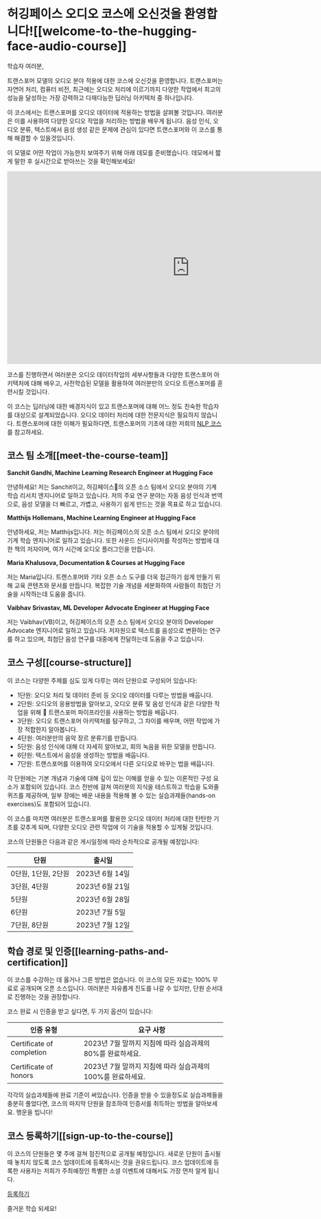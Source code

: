 # 허깅페이스 오디오 코스에 오신것을 환영합니다![[welcome-to-the-hugging-face-audio-course]]

학습자 여러분,

트랜스포머 모델의 오디오 분야 적용에 대한 코스에 오신것을 환영합니다. 트랜스포머는 자연어 처리, 컴퓨터 비전, 최근에는 오디오 처리에 이르기까지 다양한 작업에서 최고의 성능을 달성하는 가장 강력하고 다재다능한 딥러닝 아키텍처 중 하나입니다.

이 코스에서는 트랜스포머를 오디오 데이터에 적용하는 방법을 살펴볼 것입니다. 여러분은 이를 사용하여 다양한 오디오 작업을 처리하는 방법을 배우게 됩니다. 음성 인식, 오디오 분류, 텍스트에서 음성 생성 같은 문제에 관심이 있다면 트랜스포머와 이 코스를 통해 해결할 수 있을것입니다.

이 모델로 어떤 작업이 가능한지 보여주기 위해 아래 데모를 준비했습니다. 데모에서 짧게 말한 후 실시간으로 받아쓰는 것을 확인해보세요!

<iframe
	src="https://openai-whisper.hf.space"
	frameborder="0"
	width="850"
	height="450">
</iframe>

코스를 진행하면서 여러분은 오디오 데이터작업의 세부사항들과 다양한 트랜스포머 아키텍처에 대해 배우고, 사전학습된 모델을 활용하여 여러분만의 오디오 트랜스포머를 훈련시킬 것입니다.

이 코스는 딥러닝에 대한 배경지식이 있고 트랜스포머에 대해 어느 정도 친숙한 학습자를 대상으로 설계되었습니다. 오디오 데이터 처리에 대한 전문지식은 필요하지 않습니다. 트랜스포머에 대한 이해가 필요하다면, 트랜스포머의 기초에 대한 저희의 [NLP 코스](https://huggingface.co/course/chapter1/1)를 참고하세요.

## 코스 팀 소개[[meet-the-course-team]]

**Sanchit Gandhi, Machine Learning Research Engineer at Hugging Face**

안녕하세요! 저는 Sanchit이고, 허깅페이스🤗의 오픈 소스 팀에서 오디오 분야의 기계 학습 리서치 엔지니어로 일하고 있습니다.
저의 주요 연구 분야는 자동 음성 인식과 번역으로, 음성 모델을 더 빠르고, 가볍고, 사용하기 쉽게 만드는 것을 목표로 하고 있습니다.

**Matthijs Hollemans, Machine Learning Engineer at Hugging Face**

안녕하세요, 저는 Matthijs입니다. 저는 허깅페이스의 오픈 소스 팀에서 오디오 분야의 기계 학습 엔지니어로 일하고 있습니다. 또한 사운드 신디사이저를 작성하는 방법에 대한 책의 저자이며, 여가 시간에 오디오 플러그인을 만듭니다.

**Maria Khalusova, Documentation & Courses at Hugging Face**

저는 Maria입니다. 트랜스포머와 기타 오픈 소스 도구를 더욱 접근하기 쉽게 만들기 위해 교육 콘텐츠와 문서를 만듭니다. 복잡한 기술 개념을 세분화하여 사람들이 최첨단 기술을 시작하는데 도움을 줍니다.

**Vaibhav Srivastav, ML Developer Advocate Engineer at Hugging Face**

저는 Vaibhav(VB)이고, 허깅페이스의 오픈 소스 팀에서 오디오 분야의 Developer Advocate 엔지니어로 일하고 있습니다. 저자원으로 텍스트를 음성으로 변환하는 연구를 하고 있으며, 최첨단 음성 연구를 대중에게 전달하는데 도움을 주고 있습니다.

## 코스 구성[[course-structure]]

이 코스는 다양한 주제를 심도 있게 다루는 여러 단원으로 구성되어 있습니다:

* 1단원: 오디오 처리 및 데이터 준비 등 오디오 데이터를 다루는 방법을 배웁니다.
* 2단원: 오디오의 응용방법을 알아보고, 오디오 분류 및 음성 인식과 같은 다양한 작업을 위해 🤗 트랜스포머 파이프라인을 사용하는 방법을 배웁니다.
* 3단원: 오디오 트랜스포머 아키텍처를 탐구하고, 그 차이를 배우며, 어떤 작업에 가장 적합한지 알아봅니다.
* 4단원: 여러분만의 음악 장르 분류기를 만듭니다.
* 5단원: 음성 인식에 대해 더 자세히 알아보고, 회의 녹음을 위한 모델을 만듭니다.
* 6단원: 텍스트에서 음성을 생성하는 방법을 배웁니다.
* 7단원: 트랜스포머를 이용하여 오디오에서 다른 오디오로 바꾸는 법을 배웁니다.

각 단원에는 기본 개념과 기술에 대해 깊이 있는 이해를 얻을 수 있는 이론적인 구성 요소가 포함되어 있습니다. 코스 전반에 걸쳐 여러분의 지식을 테스트하고 학습을 도와줄 퀴즈를 제공하며, 일부 장에는 배운 내용을 적용해 볼 수 있는 실습과제들(hands-on exercises)도 포함되어 있습니다.

이 코스를 마치면 여러분은 트랜스포머를 활용한 오디오 데이터 처리에 대한 탄탄한 기초를 갖추게 되며, 다양한 오디오 관련 작업에 이 기술을 적용할 수 있게될 것입니다.

코스의 단원들은 다음과 같은 게시일정에 따라 순차적으로 공개될 예정입니다:

| 단원 | 출시일 |
|---|-----------------|
| 0단원, 1단원, 2단원  | 2023년 6월 14일   |
| 3단원, 4단원  | 2023년 6월 21일   |
| 5단원  | 2023년 6월 28일   |
| 6단원  | 2023년 7월 5일    |
| 7단원, 8단원  | 2023년 7월 12일   |

[//]: # (| Bonus Unit  | TBD             |)

## 학습 경로 및 인증[[learning-paths-and-certification]]

이 코스를 수강하는 데 옳거나 그른 방법은 없습니다. 이 코스의 모든 자료는 100% 무료로 공개되며 오픈 소스입니다.
여러분은 자유롭게 진도를 나갈 수 있지만, 단원 순서대로 진행하는 것을 권장합니다.

코스 완료 시 인증을 받고 싶다면, 두 가지 옵션이 있습니다:

| 인증 유형 | 요구 사항 |
|---|-------------------------------------------------------------------------------------|
| Certificate of completion  | 2023년 7월 말까지 지침에 따라 실습과제의 80%를 완료하세요. |
| Certificate of honors  | 2023년 7월 말까지 지침에 따라 실습과제의 100%를 완료하세요. |

각각의 실습과제들에 완료 기준이 써있습니다. 인증을 받을 수 있을정도로 실습과제들을 충분히 풀었다면, 코스의 마지막 단원을 참조하여 인증서를 취득하는 방법을 알아보세요. 행운을 빕니다!

## 코스 등록하기[[sign-up-to-the-course]]

이 코스의 단원들은 몇 주에 걸쳐 점진적으로 공개될 예정입니다. 새로운 단원이 출시될때 놓치지 않도록 코스 업데이트에 등록하시는 것을 권유드립니다. 코스 업데이트에 등록한 사용자는 저희가 주최예정인 특별한 소셜 이벤트에 대해서도 가장 먼저 알게 됩니다.

[등록하기](http://eepurl.com/insvcI)

즐거운 학습 되세요!
